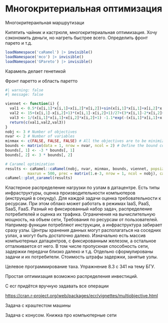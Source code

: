 # Многокритериальная оптимизация {#sec-lab-model-multi-objective}

Многокритераильная маршрутизаци

Кипятить чайник и кастрюля, многокритериальная оптимизация. Хочу сэкономить деньги, но нагреть быстрее всего. Определить фронт парето и т.д.

```r
loadNamespace('caRamel') |> invisible()
loadNamespace('mco') |> invisible()
loadNamespace('GPareto') |> invisible()
```

Карамель делает генетикой

Фронт паретто и область паретто

```r
#| warning: false
#| message: false

viennet <- function(i) {
  val1 <- 0.5*(x[i,1]*x[i,1]+x[i,2]*x[i,2])+sin(x[i,1]*x[i,1]+x[i,2]*x[i,2])
  val2 <- 15+(x[i,1]-x[i,2]+1)*(x[i,1]-x[i,2]+1)/27+(3*x[i,1]-2*x[i,2]+4)*(3*x[i,1]-2*x[i,2]+4)/8
  val3 <- 1/(x[i,1]*x[i,1]+x[i,2]*x[i,2]+1) -1.1*exp(-(x[i,1]*x[i,1]+x[i,2]*x[i,2]))
  return(c(val1,val2,val3))
}
nobj <- 3 # Number of objectives
nvar <- 2 # Number of variables
minmax <- c(FALSE, FALSE, FALSE) # All the objectives are to be minimized
bounds <- matrix(data = 1, nrow = nvar, ncol = 2) # Define the bound constraints
bounds[, 1] <- -3 * bounds[, 1]
bounds[, 2] <- 3 * bounds[, 2]

# Caramel optimization
results <- caRamel::caRamel(nobj, nvar, minmax, bounds, viennet, popsize = 100, archsize = 100,
          maxrun = 500, prec = matrix(1.e-3, nrow = 1, ncol = nobj), carallel = 0, graph = FALSE, verbose = FALSE)
caRamel::plot_caramel(results)
```

Кластерное распределение нагрузки по узлам в датацентре. Есть типы инфраструктуры, оценка производительности компьютеров (инструкций в секунду). Для каждой задачи оценка требовательности к ресурсам. При этом облако может работать в режимах IaaS, PaaS, SaaS, FaaS. Разный но фиксированный набор задач, распределение потребителей и оценка их трафика. Ограничения на вычислительную мощность, на объем сети, Требования по ресурсам от пользователей. Например функции потребляют инструкции, а инфраструктура забирает сразу узлы. Центры хранения данных могут располагаться на соседних узлах, а могут быть достаточно далеко. Изначально есть массив компьютерных датацентров, с фиксированным железом, а остальное отталкивается от него. В том числе пропускная способность сети, задержки передачи близко далеко и т.д. Отдельно сформулированы задачи и их потребители. Стоимость штрафы задержки, занятые узлы.

Целевое программирование таха. Упражнение 8.3 с 341 на тему БГУ.

Простая оптимизация возможно распределения инвестиций.

C ecr придётся вручную задавать все операции

<https://cran.r-project.org/web/packages/ecr/vignettes/multiobjective.html>

Задача с краштестом машины

Задача с конусом. Книжка про компьютерные сети
